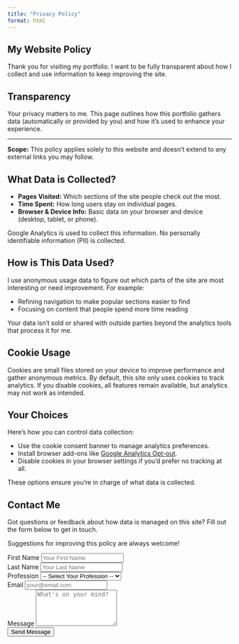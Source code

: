 ```yaml
---
title: "Privacy Policy"
format: html
---
```


```{=html}
<!-- Standard Policy Sections -->
<section class="container my-5 px-4 py-5 policy-section">
  <h2 class="mb-4">My Website Policy</h2>
  <p class="lead">Thank you for visiting my portfolio. I want to be fully transparent about how I collect and use information to keep improving the site.</p>
</section>

<section class="container my-5 px-4 py-5 policy-section">
  <h2 class="mb-3">Transparency</h2>
  <p>Your privacy matters to me. This page outlines how this portfolio gathers data (automatically or provided by you) and how it’s used to enhance your experience.</p>
  <hr class="my-4"/>
  <p><strong>Scope:</strong> This policy applies solely to this website and doesn’t extend to any external links you may follow.</p>
</section>

<section class="container my-5 px-4 py-5 policy-section">
  <h2 class="mb-3">What Data is Collected?</h2>
  <ul class="list-disc list-inside">
    <li><strong>Pages Visited:</strong> Which sections of the site people check out the most.</li>
    <li><strong>Time Spent:</strong> How long users stay on individual pages.</li>
    <li><strong>Browser &amp; Device Info:</strong> Basic data on your browser and device (desktop, tablet, or phone).</li>
  </ul>
  <p>Google Analytics is used to collect this information. No personally identifiable information (PII) is collected.</p>
</section>

<section class="container my-5 px-4 py-5 policy-section">
  <h2 class="mb-3">How is This Data Used?</h2>
  <p>I use anonymous usage data to figure out which parts of the site are most interesting or need improvement. For example:</p>
  <ul class="list-disc list-inside">
    <li>Refining navigation to make popular sections easier to find</li>
    <li>Focusing on content that people spend more time reading</li>
  </ul>
  <p>Your data isn’t sold or shared with outside parties beyond the analytics tools that process it for me.</p>
</section>

<section class="container my-5 px-4 py-5 policy-section">
  <h2 class="mb-3">Cookie Usage</h2>
  <p>Cookies are small files stored on your device to improve performance and gather anonymous metrics. By default, this site only uses cookies to track analytics. If you disable cookies, all features remain available, but analytics may not work as intended.</p>
</section>

<section class="container my-5 px-4 py-5 policy-section">
  <h2 class="mb-3">Your Choices</h2>
  <p class="mb-2">Here’s how you can control data collection:</p>
  <ul class="list-disc list-inside">
    <li>Use the cookie consent banner to manage analytics preferences.</li>
    <li>Install browser add-ons like <a href="https://tools.google.com/dlpage/gaoptout" target="_blank" rel="noopener">Google Analytics Opt-out</a>.</li>
    <li>Disable cookies in your browser settings if you’d prefer no tracking at all.</li>
  </ul>
  <p>These options ensure you’re in charge of what data is collected.</p>
</section>

<!-- Contact Form Section -->
<section class="container my-5 policy-section policy-form-section">
  <h2 class="policy-form-heading">Contact Me</h2>
  <p class="policy-form-lead">
    Got questions or feedback about how data is managed on this site? Fill out the form below to get in touch.
  </p>
  <p class="policy-form-lead">
    Suggestions for improving this policy are always welcome!
  </p>

  <!-- Remove the action attribute so that JavaScript handles submission -->
  <form id="policyForm" class="policy-form">
    <input
      type="hidden"
      name="_next"
      value="https://bcervantesalvarez.github.io/Portfolio/Content/Forms/ThankYou/"
    />

    <!-- First Name Field -->
    <div class="policy-form-group">
      <label for="firstName" class="policy-form-label">First Name</label>
      <input 
        type="text" 
        name="firstName" 
        id="firstName" 
        required 
        placeholder="Your First Name"
        class="policy-form-input"
      />
    </div>

    <!-- Last Name Field -->
    <div class="policy-form-group">
      <label for="lastName" class="policy-form-label">Last Name</label>
      <input 
        type="text" 
        name="lastName" 
        id="lastName" 
        required 
        placeholder="Your Last Name"
        class="policy-form-input"
      />
    </div>

    <!-- Profession Field -->
    <div class="policy-form-group">
      <label for="profession" class="policy-form-label">Profession</label>
      <select 
        name="profession" 
        id="profession" 
        required
        class="policy-form-input"
      >
        <option value="">-- Select Your Profession --</option>
        <option value="Student">Student</option>
        <option value="Professor">Professor</option>
        <option value="Recruiter">Recruiter</option>
        <option value="Data Scientist">Data Scientist</option>
        <option value="Other">Other</option>
      </select>
    </div>

    <!-- Email Field -->
    <div class="policy-form-group">
      <label for="email" class="policy-form-label">Email</label>
      <input
        type="email"
        name="_replyto"
        id="email"
        required
        placeholder="your@email.com"
        class="policy-form-input"
      />
    </div>

    <!-- Message Field -->
    <div class="policy-form-group">
      <label for="message" class="policy-form-label">Message</label>
      <textarea
        name="message"
        id="message"
        rows="5"
        required
        placeholder="What's on your mind?"
        class="policy-form-input"
      ></textarea>
    </div>

    <!-- Submit Button -->
    <button type="submit" class="policy-form-submit">
      Send Message
    </button>
  </form>
</section>

<!-- Client-side submission handling -->
<script>
  // Ensure the code runs after the DOM is fully loaded
  document.addEventListener("DOMContentLoaded", function() {
    const form = document.getElementById("policyForm");
    form.addEventListener("submit", function(event) {
      event.preventDefault(); // Prevent default form submission
      console.log("Form submission intercepted.");

      // Create a FormData object from the form
      const formData = new FormData(form);
      // Your Google Apps Script URL
      const scriptUrl = "https://script.google.com/macros/s/AKfycbz121r5O9G8YUIvGmYbSFGnC0U8nuoKfouPgqCsZHd7DFGaXv_Po81Au3JJjcc63oliCg/exec";

      // Submit the form data via fetch
      fetch(scriptUrl, {
        method: "POST",
        body: formData
      })
      .then(response => response.json())
      .then(data => {
        console.log("Submission success:", data);
        // Redirect the user to the Thank You page using the _next field from the form
        const redirectUrl = formData.get("_next");
        window.location.href = redirectUrl;
      })
      .catch(error => {
        console.error("Error submitting form:", error);
      });
    });
  });
</script>

</section>

```